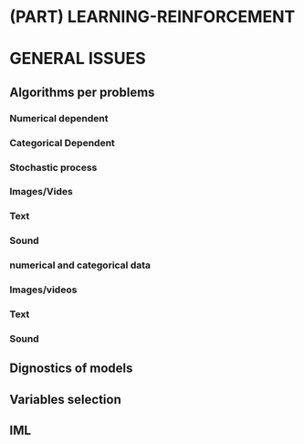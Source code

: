 # (PART) <lfg>LEARNING-REINFORCEMENT</lfg> {-}













# GENERAL ISSUES


## Algorithms per problems

### Numerical dependent

### Categorical Dependent

### Stochastic process

### Images/Vides

### Text

### Sound


### numerical and categorical data

### Images/videos

### Text

### Sound


## Dignostics of models

## Variables selection

## IML


